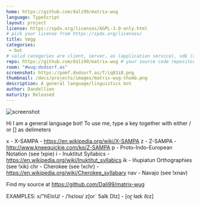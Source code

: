 ```yaml
---
home: https://github.com/dali99/matrix-wug
language: TypeScript
layout: project
license: https://spdx.org/licenses/AGPL-3.0-only.html
# pick your license from https://spdx.org/licenses/
title: Vøgg
categories: 
 - bot
# valid categories are client, server, as (application service), sdk (client sdk), bot, and other
repo: https://github.com/dali99/matrix-wug # your source code repository
room: "#wug:dodsorf.as"
screenshot: https://pomf.dodsorf.as/f/iq83i8.png
thumbnail: /docs/projects/images/matrix-wug-thumb.png
description: A general language/linguistics bot
author: Dandellion
maturity: Released
---
```


![screenshot](/docs/projects/images/matrix-wug.png "{{ page.title }}")


Hi I am a general language bot!
To use me, type a key together with either / or [] as delimeters

x - X-SAMPA - https://en.wikipedia.org/wiki/X-SAMPA
z - Z-SAMPA - http://www.kneequickie.com/kq/Z-SAMPA
p - Proto-Indo-European Notation (see !xpie)
i - Inuktitut Syllabics - https://en.wikipedia.org/wiki/Inuktitut_syllabics
ik - Iñupiatun Orthographies (see !xik)
chr - Cherokee (see !xchr) - https://en.wikipedia.org/wiki/Cherokee_syllabary
nav - Navajo (see !xnav)

Find my source at https://github.com/Dali99/matrix-wug

EXAMPLES:
x/"hEloU/ - /ˈhɛloʊ/
z[or` 5aIk DIz] - [oɽ ɫaɪk ðɪz]
